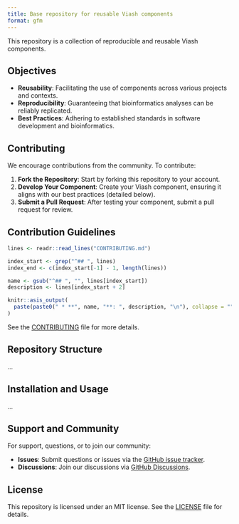 ```yaml
---
title: Base repository for reusable Viash components
format: gfm
---
```


This repository is a collection of reproducible and reusable Viash components.

## Objectives

- **Reusability**: Facilitating the use of components across various projects and contexts.
- **Reproducibility**: Guaranteeing that bioinformatics analyses can be reliably replicated.
- **Best Practices**: Adhering to established standards in software development and bioinformatics.

## Contributing

We encourage contributions from the community. To contribute:

1. **Fork the Repository**: Start by forking this repository to your account.
2. **Develop Your Component**: Create your Viash component, ensuring it aligns with our best practices (detailed below).
3. **Submit a Pull Request**: After testing your component, submit a pull request for review.

## Contribution Guidelines

```r
lines <- readr::read_lines("CONTRIBUTING.md")

index_start <- grep("^## ", lines)
index_end <- c(index_start[-1] - 1, length(lines))

name <- gsub("^## ", "", lines[index_start])
description <- lines[index_start + 2]

knitr::asis_output(
  paste(paste0(" * **", name, "**: ", description, "\n"), collapse = "")
)
```

See the [CONTRIBUTING](CONTRIBUTING.md) file for more details.

## Repository Structure

...

## Installation and Usage

...

## Support and Community

For support, questions, or to join our community:

- **Issues**: Submit questions or issues via the [GitHub issue tracker](https://github.com/viash-hub/base/issues).
- **Discussions**: Join our discussions via [GitHub Discussions](https://github.com/viash-hub/base/discussions).

## License
This repository is licensed under an MIT license. See the [LICENSE](LICENSE) file for details.
